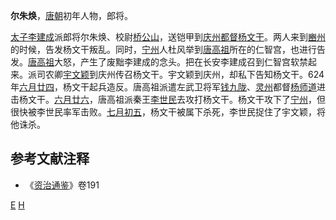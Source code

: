 '''尔朱焕'''，[[唐朝|唐朝]]初年人物，郎将。

[[太子|太子]][[李建成|李建成]]派郎将尔朱焕、校尉[[桥公山|桥公山]]，送铠甲到[[庆州|庆州]][[都督|都督]][[杨文干|杨文干]]。两人来到[[豳州|豳州]]的时候，告发杨文干叛乱。同时，[[宁州|宁州]]人杜风举到[[唐高祖|唐高祖]]所在的仁智宫，也进行告发。[[唐高祖|唐高祖]]大怒，产生了废黜李建成的念头。把在长安李建成召到仁智宫软禁起来。派司农卿[[宇文颖|宇文颖]]到庆州传召杨文干。宇文颖到庆州，却私下告知杨文干。624年[[六月廿四|六月廿四]]，杨文干起兵造反。唐高祖派遣左武卫将军[[钱九陇|钱九陇]]、[[灵州|灵州]]都督[[杨师道|杨师道]]进击杨文干。[[六月廿六|六月廿六]]，唐高祖派秦王[[李世民|李世民]]去攻打杨文干。杨文干攻下了[[宁州|宁州]]，但很快被李世民率军击败。[[七月初五|七月初五]]，杨文干被属下杀死，李世民捉住了宇文颖，将他诛杀。
==参考文献注释==
*《[[资治通鉴|资治通鉴]]》卷191

[[Category:唐朝武官|E]]
[[Category:尔朱姓|H]]
